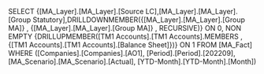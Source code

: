 SELECT {[MA_Layer].[MA_Layer].[Source LC],[MA_Layer].[MA_Layer].[Group Statutory],DRILLDOWNMEMBER({[MA_Layer].[MA_Layer].[Group MA]} , {[MA_Layer].[MA_Layer].[Group MA]} , RECURSIVE)} ON 0, NON EMPTY {DRILLUPMEMBER([TM1 Accounts].[TM1 Accounts].MEMBERS , {[TM1 Accounts].[TM1 Accounts].[Balance Sheet]})} ON 1 FROM [MA_Fact] WHERE ([Companies].[Companies].[AO1], [Period].[Period].[202209], [MA_Scenario].[MA_Scenario].[Actual], [YTD-Month].[YTD-Month].[Month])